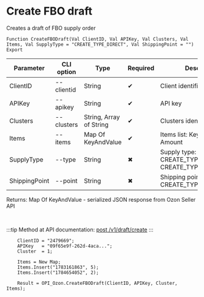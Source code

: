﻿---
sidebar_position: 3
---


# Create FBO draft
 Creates a draft of FBO supply order



`Function CreateFBODraft(Val ClientID, Val APIKey, Val Clusters, Val Items, Val SupplyType = "CREATE_TYPE_DIRECT", Val ShippingPoint = "") Export`

  | Parameter | CLI option | Type | Required | Description |
  |-|-|-|-|-|
  | ClientID | --clientid | String | &#x2714; | Client identifier |
  | APIKey | --apikey | String | &#x2714; | API key |
  | Clusters | --clusters | String, Array of String | &#x2714; | Clusters identifiers |
  | Items | --items | Map Of KeyAndValue | &#x2714; | Items list: Key > SKU, Value > Amount |
  | SupplyType | --type | String | &#x2716; | Supply type: CREATE_TYPE_CROSSDOCK, CREATE_TYPE_DIRECT |
  | ShippingPoint | --point | String | &#x2716; | Shipping point identifier for CREATE_TYPE_CROSSDOCK |

  
  Returns:  Map Of KeyAndValue - serialized JSON response from Ozon Seller API

<br/>

:::tip
Method at API documentation: [post /v1/draft/create](https://docs.ozon.ru/api/seller/#operation/SupplyDraftAPI_DraftCreate)
:::
<br/>



```bsl title="1C:Enterprise/OneScript code example"
    ClientID = "2479669";
    APIKey   = "09f65e9f-262d-4aca...";
    Cluster  = 1;

    Items = New Map;
    Items.Insert("1783161863", 5);
    Items.Insert("1784654052", 2);

    Result = OPI_Ozon.CreateFBODraft(ClientID, APIKey, Cluster, Items);
```
 




